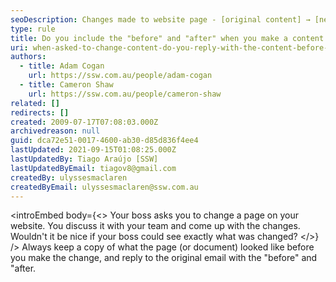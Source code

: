 ```yaml
---
seoDescription: Changes made to website page - [original content] → [new updated content].
type: rule
title: Do you include the "before" and "after" when you make a content change?
uri: when-asked-to-change-content-do-you-reply-with-the-content-before-and-after-the-change
authors:
  - title: Adam Cogan
    url: https://ssw.com.au/people/adam-cogan
  - title: Cameron Shaw
    url: https://ssw.com.au/people/cameron-shaw
related: []
redirects: []
created: 2009-07-17T07:08:03.000Z
archivedreason: null
guid: dca72e51-0017-4600-ab30-d85d836f4ee4
lastUpdated: 2021-09-15T01:08:25.000Z
lastUpdatedBy: Tiago Araújo [SSW]
lastUpdatedByEmail: tiagov8@gmail.com
createdBy: ulyssesmaclaren
createdByEmail: ulyssesmaclaren@ssw.com.au
---
```


<introEmbed
  body={<>
Your boss asks you to change a page on your website. You discuss it with your team and come up with the changes. Wouldn't it be nice if your boss could see exactly what was changed?
  </>}
/>
Always keep a copy of what the page (or document) looked like before you make the change, and reply to the original email with the "before" and "after.
